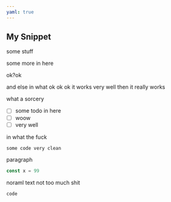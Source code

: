```yaml
---
yaml: true
---
```


## My Snippet

some stuff

some more in here

ok?ok

and else in what ok ok ok it works very well then it really works

what a sorcery

- [ ] some todo in here
- [ ] woow
- [ ] very well

in what the fuck

```
some code very clean
```

paragraph

```js
const x = 99
```

noraml text not too much shit

```
code
```